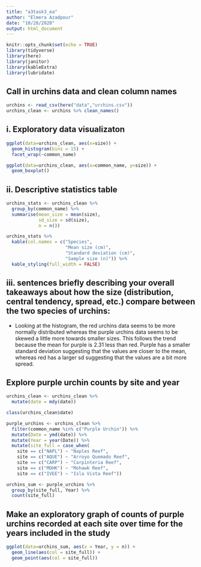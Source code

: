 ```yaml
---
title: "a3task3_ea"
author: "Elmera Azadpour"
date: "10/28/2020"
output: html_document
---
```


```r
knitr::opts_chunk$set(echo = TRUE)
library(tidyverse)
library(here)
library(janitor)
library(kableExtra)
library(lubridate)
```

## Call in urchins data and clean column names
```r
urchins <- read_csv(here("data","urchins.csv"))
urchins_clean <- urchins %>% clean_names()
```

## i. Exploratory data visualizaton
```r
ggplot(data=urchins_clean, aes(x=size)) +
  geom_histogram(bins = 15) +
  facet_wrap(~common_name)

ggplot(data=urchins_clean, aes(x=common_name, y=size)) +
  geom_boxplot()
```

## ii. Descriptive statistics table
```r
urchins_stats <- urchins_clean %>% 
  group_by(common_name) %>% 
  summarise(mean_size = mean(size), 
            sd_size = sd(size),
            n = n())

urchins_stats %>% 
  kable(col.names = c("Species",
                      "Mean size (cm)", 
                      "Standard deviation (cm)",
                      "Sample size (n)")) %>% 
  kable_styling(full_width = FALSE)
```

## iii. sentences briefly describing your overall takeaways about how the size (distribution, central tendency, spread, etc.) compare between the two species of urchins:
- Looking at the histogram, the red urchins data seems to be more normally distributed whereas the purple urchins data seems to be skewed a little more towards smaller sizes. This follows the trend because the mean for purple is 2.31 less than red. Purple has a smaller standard deviation suggesting that the values are closer to the mean, whereas red has a larger sd suggesting that the values are a bit more spread.

## Explore purple urchin counts by site and year
```r
urchins_clean <- urchins_clean %>% 
  mutate(date = mdy(date))

class(urchins_clean$date)

purple_urchins <- urchins_clean %>% 
  filter(common_name %in% c("Purple Urchin")) %>%
  mutate(Date = ymd(date)) %>% 
  mutate(Year = year(Date)) %>% 
  mutate(site_full = case_when(
    site == c("NAPL") ~ "Naples Reef", 
    site == c("AQUE") ~ "Arroyo Quemado Reef",
    site == c("CARP") ~ "Carpinteria Reef",
    site == c("MOHK") ~ "Mohawk Reef",
    site == c("IVEE") ~ "Isla Vista Reef"))

urchins_sum <- purple_urchins %>% 
  group_by(site_full, Year) %>% 
  count(site_full)
```


## Make an exploratory graph of counts of purple urchins recorded at each site over time for the years included in the study
```r
ggplot(data=urchins_sum, aes(x = Year, y = n)) + 
  geom_line(aes(col = site_full)) +
  geom_point(aes(col = site_full))
```

